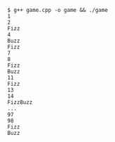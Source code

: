 ```
$ g++ game.cpp -o game && ./game
1
2
Fizz
4
Buzz
Fizz
7
8
Fizz
Buzz
11
Fizz
13
14
FizzBuzz
...
97
98
Fizz
Buzz
```
